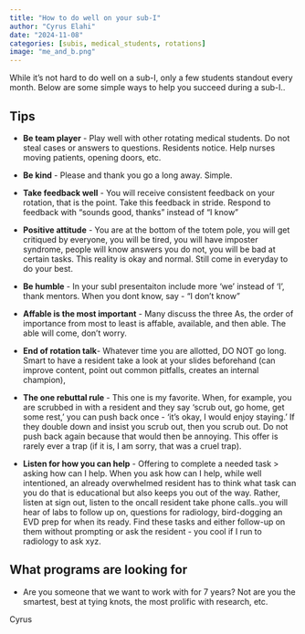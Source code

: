 ```yaml
---
title: "How to do well on your sub-I"
author: "Cyrus Elahi"
date: "2024-11-08"
categories: [subis, medical_students, rotations]
image: "me_and_b.png"
---
```


While it's not hard to do well on a sub-I, only a few students standout every month. Below are some simple ways to help you succeed during a sub-I..

## Tips   

-   **Be team player** - Play well with other rotating medical students. Do not steal cases or answers to questions. Residents notice. Help nurses moving patients, opening doors, etc.

-   **Be kind** - Please and thank you go a long away. Simple.

-   **Take feedback well** - You will receive consistent feedback on your rotation, that is the point. Take this feedback in stride. Respond to feedback with “sounds good, thanks” instead of “I know”

-   **Positive attitude** - You are at the bottom of the totem pole, you will get critiqued by everyone, you will be tired, you will have imposter syndrome, people will know answers you do not, you will be bad at certain tasks. This reality is okay and normal. Still come in everyday to do your best.

-    **Be humble** - In your subI presentaiton include more 'we' instead of 'I', thank mentors. When you dont know, say - “I don't know”

-   **Affable is the most important** - Many discuss the three As, the order of importance from most to least is affable, available, and then able. The able will come, don't worry.

-   **End of rotation talk**- Whatever time you are allotted, DO NOT go long. Smart to have a resident take a look at your slides beforehand (can improve content, point out common pitfalls, creates an internal champion),

-   **The one rebuttal rule** - This one is my favorite. When, for example, you are scrubbed in with a resident and they say 'scrub out, go home, get some rest,' you can push back once - 'it's okay, I would enjoy staying.' If they double down and insist you scrub out, then you scrub out. Do not push back again because that would then be annoying. This offer is rarely ever a trap (if it is, I am sorry, that was a cruel trap).

-   **Listen for how you can help** - Offering to complete a needed task \> asking how can I help. When you ask how can I help, while well intentioned, an already overwhelmed resident has to think what task can you do that is educational but also keeps you out of the way. Rather, listen at sign out, listen to the oncall resident take phone calls..you will hear of labs to follow up on, questions for radiology, bird-dogging an EVD prep for when its ready. Find these tasks and either follow-up on them without prompting or ask the resident - you cool if I run to radiology to ask xyz.

## What programs are looking for

-   Are you someone that we want to work with for 7 years? Not are you the smartest, best at tying knots, the most prolific with research, etc.

Cyrus
